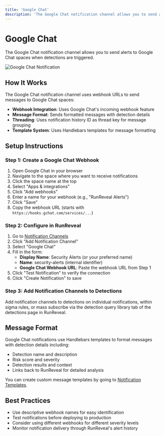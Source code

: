 ```yaml
---
title: 'Google Chat'
description: 'The Google Chat notification channel allows you to send alerts to Google Chat spaces when detections are triggered.'
---
```



# Google Chat

The Google Chat notification channel allows you to send alerts to Google Chat spaces when detections are triggered.

![Google Chat Notification](/gchat-notification-1.png)

## How It Works

The Google Chat notification channel uses webhook URLs to send messages to Google Chat spaces:

- **Webhook Integration**: Uses Google Chat's incoming webhook feature
- **Message Format**: Sends formatted messages with detection details
- **Threading**: Uses notification history ID as thread key for message grouping
- **Template System**: Uses Handlebars templates for message formatting

## Setup Instructions

<Steps>

### Step 1: Create a Google Chat Webhook

1. Open Google Chat in your browser
2. Navigate to the space where you want to receive notifications
3. Click the space name at the top
4. Select "Apps & integrations"
5. Click "Add webhooks"
6. Enter a name for your webhook (e.g., "RunReveal Alerts")
7. Click "Save"
8. Copy the webhook URL (starts with `https://hooks.gchat.com/services/...`)

### Step 2: Configure in RunReveal

1. Go to [Notification Channels](https://app.runreveal.com/dash/notifications)
2. Click "Add Notification Channel"
3. Select "Google Chat"
4. Fill in the form:
   - **Display Name**: Security Alerts (or your preferred name)
   - **Name**: security-alerts (internal identifier)
   - **Google Chat Webhook URL**: Paste the webhook URL from Step 1
5. Click "Test Notification" to verify the connection
6. Click "Create Notification" to save

### Step 3: Add Notification Channels to Detections

Add notification channels to detections on individual notifications, within sigma rules, or mass subscribe via the detection query library tab of the detections page in RunReveal.

</Steps>

## Message Format

Google Chat notifications use Handlebars templates to format messages with detection details including:

- Detection name and description
- Risk score and severity
- Detection results and context
- Links back to RunReveal for detailed analysis

You can create custom message templates by going to [Notification Templates](/notifications/templates).

## Best Practices

- Use descriptive webhook names for easy identification
- Test notifications before deploying to production
- Consider using different webhooks for different severity levels
- Monitor notification delivery through RunReveal's alert history
